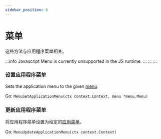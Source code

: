 ```yaml
---
sidebar_position: 6
---
```


# 菜单

这些方法与应用程序菜单相关。

:::info Javascript
  Menu is currently unsupported in the JS runtime.
::: :::
:::

### 设置应用程序菜单

Sets the application menu to the given [menu](../menus.mdx).

Go: `MenuSetApplicationMenu(ctx context.Context, menu *menu.Menu)`

### 更新应用程序菜单

将应用程序菜单设置为给定的[应用菜单](../../reference/menus)。

Go: `MenuUpdateApplicationMenu(ctx context.Context)`
